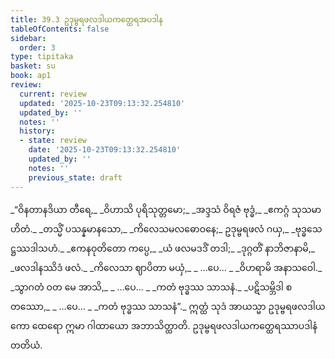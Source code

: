 ```yaml
---
title: 39.3 ဥဒုမ္ဗရဖလဒါယကတ္ထေရအပဒါန
tableOfContents: false
sidebar:
  order: 3
type: tipitaka
basket: su
book: ap1
review:
  current: review
  updated: '2025-10-23T09:13:32.254810'
  updated_by: ''
  notes: ''
  history:
  - state: review
    date: '2025-10-23T09:13:32.254810'
    updated_by: ''
    notes: ''
    previous_state: draft
---
```



<ReviewStatus review={frontmatter.review} showDetails={true} />

<HypothesisAnnotation frontmatter={frontmatter} />

<DynamicBreadcrumb />

<Division number="15" book="ap1" e="ch" v="20" p="342">

<Paragraph number="4195" type="verses" book="ap1">
_“ဝိနတာနဒိယာ တီရေ,_  
_ဝိဟာသိ ပုရိသုတ္တမော;_  
_အဒ္ဒသံ ဝိရဇံ ဗုဒ္ဓံ,_  
_ဧကဂ္ဂံ သုသမာဟိတံ._  

</Paragraph>

</Division>
<Division number="16" book="ap1" e="ch" v="20" p="342">

<Paragraph number="4196" type="verses" book="ap1">
_တသ္မိံ ပသန္နမာနသော,_  
_ကိလေသမလဓောဝနေ;_  
ဥဒုမ္ဗရဖလံ ဂယှ,_  
_ဗုဒ္ဓသေဋ္ဌဿဒါသဟံ._  

</Paragraph>

</Division>
<Division number="17" book="ap1" e="ch" v="20" p="342">

<Paragraph number="4197" type="verses" book="ap1">
_ဧကနဝုတိတော ကပ္ပေ,_  
_ယံ ဖလမဒဒိံ တဒါ;_  
_ဒုဂ္ဂတိံ နာဘိဇာနာမိ,_  
_ဖလဒါနဿိဒံ ဖလံ._  

</Paragraph>

</Division>
<Division number="18" book="ap1" e="ch" v="20" p="342">

<Paragraph number="4198" type="verses" book="ap1">
_ကိလေသာ ဈာပိတာ မယှံ,_  
_ …ပေ… _  
_ဝိဟရာမိ အနာသဝေါ._  

</Paragraph>

</Division>
<Division number="19" book="ap1" e="ch" v="20" p="342">

<Paragraph number="4199" type="verses" book="ap1">
_သွာဂတံ ဝတ မေ အာသိ,_  
_ …ပေ… _  
_ကတံ ဗုဒ္ဓဿ သာသနံ._  

</Paragraph>

</Division>
<Division number="20" book="ap1" e="ch" v="20" p="342">

<Paragraph number="4200" type="verses" book="ap1">
_ပဋိသမ္ဘိဒါ စတဿော,_  
_ …ပေ… _  
_ကတံ ဗုဒ္ဓဿ သာသနံ”._  

</Paragraph>

<Paragraph number="4201" book="ap1">
ဣတ္ထံ သုဒံ အာယသ္မာ ဥဒုမ္ဗရဖလဒါယကော ထေရော ဣမာ ဂါထာယော အဘာသိတ္ထာတိ.

</Paragraph>
</Division>

<Paragraph number="4202" type="center" book="ap1">
ဥဒုမ္ဗရဖလဒါယကတ္ထေရဿာပဒါနံ တတိယံ.
</Paragraph>